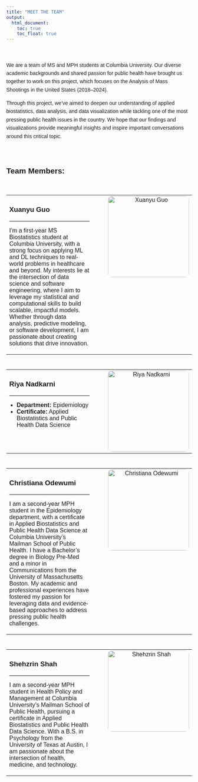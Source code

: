 ```yaml
---
title: "MEET THE TEAM"
output: 
  html_document:
    toc: true
    toc_float: true
---
```

<br>

We are a team of MS and MPH students at Columbia University. Our diverse academic backgrounds and shared passion for public health have brought us together to work on this project, which focuses on the Analysis of Mass Shootings in the United States (2018–2024).

Through this project, we’ve aimed to deepen our understanding of applied biostatistics, data analysis, and data visualization while tackling one of the most pressing public health issues in the country. We hope that our findings and visualizations provide meaningful insights and inspire important conversations around this critical topic.

<br>

## Team Members:

<br>
<head>
    <meta charset="UTF-8">
    <meta name="viewport" content="width=device-width, initial-scale=1.0">
    <title>Team Members</title>
    <style>
        body {
            font-family: Arial, sans-serif;
            margin: 20px;
            line-height: 1.6;
        }
        table {
            width: 100%;
            margin-bottom: 40px; /* 增加表格之间的距离 */
            border-collapse: collapse;
        }
        td {
            vertical-align: top;
        }
        td.text {
            width: 65%; /* 调整文字区域宽度 */
            padding-right: 30px;
        }
        td.image {
            width: 35%; /* 调整图片区域宽度 */
            text-align: center;
            padding-left: 20px;
        }
        img {
            width: 220px; /* 增加图片尺寸 */
            border-radius: 10px;
        }
        h2 {
            margin-bottom: 10px;
        }
        hr {
            border: 0;
            border-top: 1px solid #ddd;
            margin: 10px 0;
        }
        ul {
            padding-left: 20px; /* 调整列表的缩进 */
        }
    </style>
</head>
<body>

<!-- Xuanyu Guo -->
<table>
  <tr>
    <td class="text">
      <h3>Xuanyu Guo</h3>
      <hr>
      <p>I’m a first-year MS Biostatistics student at Columbia University, with a strong focus on applying ML and DL techniques to real-world problems in healthcare and beyond. My interests lie at the intersection of data science and software engineering, where I aim to leverage my statistical and computational skills to build scalable, impactful models. Whether through data analysis, predictive modeling, or software development, I am passionate about creating solutions that drive innovation.</p>
    </td>
    <td class="image">
      <img src="Pictures/Xuanyu.jpeg" alt="Xuanyu Guo">
    </td>
  </tr>
</table>

<!-- Riya Nadkarni -->
<table>
  <tr>
    <td class="text">
      <h3>Riya Nadkarni</h3>
      <hr>
      <ul>
        <li><strong>Department:</strong> Epidemiology</li>
        <li><strong>Certificate:</strong> Applied Biostatistics and Public Health Data Science</li>
      </ul>
    </td>
    <td class="image">
      <img src="Pictures/Riya.JPG" alt="Riya Nadkarni">
    </td>
  </tr>
</table>

<!-- Christiana Odewumi -->
<table>
  <tr>
    <td class="text">
      <h3>Christiana Odewumi</h3>
      <hr>
      <p>I am a second-year MPH student in the Epidemiology department, with a certificate in Applied Biostatistics and Public Health Data Science at Columbia University's Mailman School of Public Health. I have a Bachelor’s degree in Biology Pre-Med and a minor in Communications from the University of Massachusetts Boston. My academic and professional experiences have fostered my passion for leveraging data and evidence-based approaches to address pressing public health challenges.</p>
    </td>
    <td class="image">
      <img src="Pictures/Christiana.jpg" alt="Christiana Odewumi">
    </td>
  </tr>
</table>

<!-- Shehzrin Shah -->
<table>
  <tr>
    <td class="text">
      <h3>Shehzrin Shah</h3>
      <hr>
      <p>I am a second-year MPH student in Health Policy and Management at Columbia University's Mailman School of Public Health, pursuing a certificate in Applied Biostatistics and Public Health Data Science. With a B.S. in Psychology from the University of Texas at Austin, I am passionate about the intersection of health, medicine, and technology.</p>
    </td>
    <td class="image">
      <img src="Pictures/Shez.jpeg" alt="Shehzrin Shah">
    </td>
  </tr>
</table>

</body>
</html>





